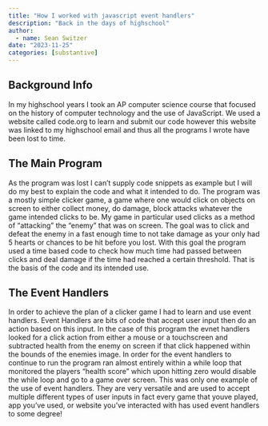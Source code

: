 ```yaml
---
title: "How I worked with javascript event handlers"
description: "Back in the days of highschool"
author:
  - name: Sean Switzer
date: "2023-11-25"
categories: [substantive] 
---
```


## Background Info

In my highschool years I took an AP computer science course that focused on the history of computer technology and 
the use of JavaScript. We used a website called code.org to learn and submit our code however this website was linked to my highschool email and thus all the programs I wrote have been lost to time.

## The Main Program

As the program was lost I can't supply code snippets as example but I will do my best to explain the code and what it intended to do. The program was a mostly simple clicker game, a game where one would click on objects on screen to either collect money, do damage, block attacks whatever the game intended clicks to be. My game in particular used clicks as a method of "attacking" the "enemy" that was on screen. The goal was to click and defeat the enemy in a fast enough time to not take damage as your only had 5 hearts or chances to be hit before you lost. With this goal the program used a time based code to check how much time had passed between clicks and deal damage if the time had reached a certain threshold. That is the basis of the code and its intended use.

## The Event Handlers

In order to achieve the plan of a clicker game I had to learn and use event handlers. Event Handlers are bits of code that accept user input then do an action based on this input. In the case of this program the evnet handlers looked for a click action from either a mouse or a touchscreen and subtracted health from the enemy on screen if that click happened within the bounds of the enemies image. In order for the event handlers to continue to run the program ran almost entirely within a while loop that monitored the players "health score" which upon hitting zero would disable the while loop and go to a game over screen. This was only one example of the use of event handlers. They are very versatile and are used to accept multiple different types of user inputs in fact every game that youve played, app you've used, or website you've interacted with has used event handlers to some degree!